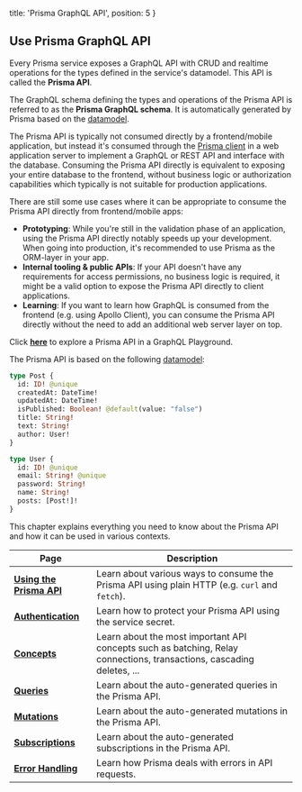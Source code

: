 
  title: 'Prisma GraphQL API',
  position: 5
}

## Use Prisma GraphQL API

Every Prisma service exposes a GraphQL API with CRUD and realtime operations for the types defined in the service's datamodel. This API is called the **Prisma API**.

The GraphQL schema defining the types and operations of the Prisma API is referred to as the **Prisma GraphQL schema**. It is automatically generated by Prisma based on the [datamodel](knul).

<Warning>

The Prisma API is typically not consumed directly by a frontend/mobile application, but instead it's consumed through the [Prisma client](/prisma-client) in a web application server to implement a GraphQL or REST API and interface with the database. Consuming the Prisma API directly is equivalent to exposing your entire database to the frontend, without business logic or authorization capabilities which typically is not suitable for production applications.

</Warning>

There are still some use cases where it can be appropriate to consume the Prisma API directly from frontend/mobile apps:

- **Prototyping**: While you're still in the validation phase of an application, using the Prisma API directly notably speeds up your development. When going into production, it's recommended to use Prisma as the ORM-layer in your app.
- **Internal tooling & public APIs**: If your API doesn't have any requirements for access permissions, no business logic is required, it might be a valid option to expose the Prisma API directly to client applications.
- **Learning**: If you want to learn how GraphQL is consumed from the frontend (e.g. using Apollo Client), you can consume the Prisma API directly without the need to add an additional web server layer on top.

<Collapse title="Try out the Prisma API in a GrapQL Playground">

Click [**here**](https://eu1.prisma.sh/running-examples/hello-world/dev) to explore a Prisma API in a GraphQL Playground.

The Prisma API is based on the following [datamodel](knul):

```graphql
type Post {
  id: ID! @unique
  createdAt: DateTime!
  updatedAt: DateTime!
  isPublished: Boolean! @default(value: "false")
  title: String!
  text: String!
  author: User!
}

type User {
  id: ID! @unique
  email: String! @unique
  password: String!
  name: String!
  posts: [Post!]!
}
```

</Collapse>

This chapter explains everything you need to know about the Prisma API and how it can be used in various contexts.

| Page | Description |
| -- | --- |
| [**Using the Prisma API**](nms2) | Learn about various ways to consume the Prisma API using plain HTTP (e.g. `curl` and `fetch`). |
| [**Authentication**](ghd4) | Learn how to protect your Prisma API using the service secret. |
| [**Concepts**](vw4d) | Learn about the most important API concepts such as batching, Relay connections, transactions, cascading deletes, ... 
| [**Queries**](qwe1) | Learn about the auto-generated queries in the Prisma API. |
| [**Mutations**](qwe2) | Learn about the auto-generated mutations in the Prisma API. |
| [**Subscriptions**](qwe3) | Learn about the auto-generated subscriptions in the Prisma API. |
| [**Error Handling**](pdfv) | Learn how Prisma deals with errors in API requests. |